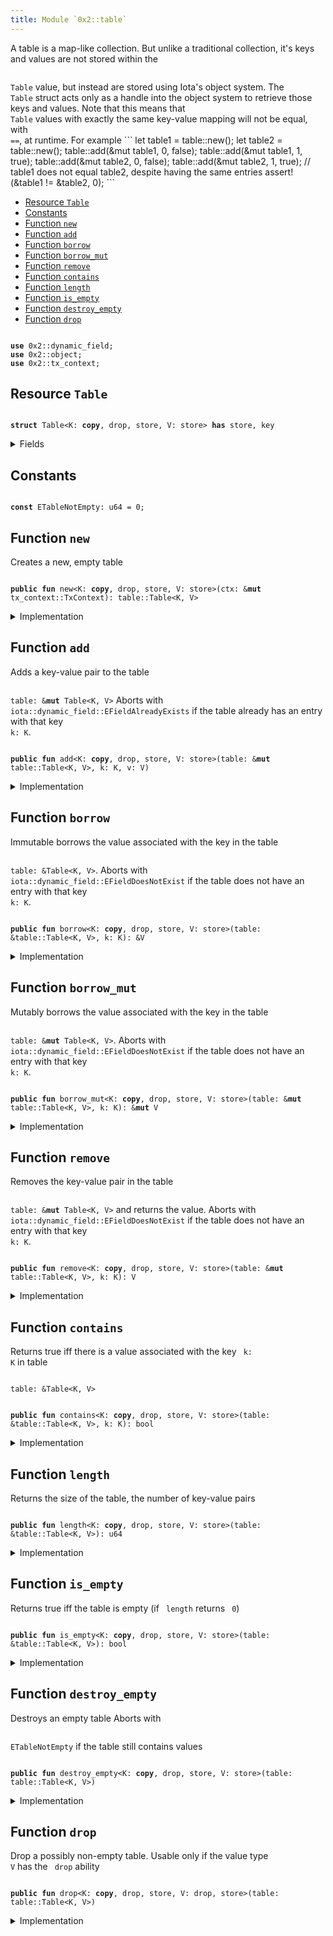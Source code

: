 ```yaml
---
title: Module `0x2::table`
---
```


A table is a map-like collection. But unlike a traditional collection, it's keys and values are
not stored within the <code>
<Link href="../iota-framework/table#0x2_table_Table">Table</Link></code> value, but instead are stored using Iota's object system. The
<code>
<Link href="../iota-framework/table#0x2_table_Table">Table</Link></code> struct acts only as a handle into the object system to retrieve those keys and values.
Note that this means that <code>
<Link href="../iota-framework/table#0x2_table_Table">Table</Link></code> values with exactly the same key-value mapping will not be
equal, with <code>
==</code>, at runtime. For example
```
let table1 = table::new<u64, bool>();
let table2 = table::new<u64, bool>();
table::add(&mut table1, 0, false);
table::add(&mut table1, 1, true);
table::add(&mut table2, 0, false);
table::add(&mut table2, 1, true);
// table1 does not equal table2, despite having the same entries
assert!(&table1 != &table2, 0);
```


-  [Resource `Table`](#0x2_table_Table)
-  [Constants](#@Constants_0)
-  [Function `new`](#0x2_table_new)
-  [Function `add`](#0x2_table_add)
-  [Function `borrow`](#0x2_table_borrow)
-  [Function `borrow_mut`](#0x2_table_borrow_mut)
-  [Function `remove`](#0x2_table_remove)
-  [Function `contains`](#0x2_table_contains)
-  [Function `length`](#0x2_table_length)
-  [Function `is_empty`](#0x2_table_is_empty)
-  [Function `destroy_empty`](#0x2_table_destroy_empty)
-  [Function `drop`](#0x2_table_drop)


<pre><code>
<b>use</b> <Link href="../iota-framework/dynamic_field#0x2_dynamic_field">0x2::dynamic_field</Link>;
<b>use</b> <Link href="../iota-framework/object#0x2_object">0x2::object</Link>;
<b>use</b> <Link href="../iota-framework/tx_context#0x2_tx_context">0x2::tx_context</Link>;
</code></pre>



<Link id="0x2_table_Table"></Link>

## Resource `Table`



<pre><code>
<b>struct</b> <Link href="../iota-framework/table#0x2_table_Table">Table</Link>&lt;K: <b>copy</b>, drop, store, V: store&gt; <b>has</b> store, key
</code></pre>



<details>
<summary>Fields</summary>


<dl>
<dt>
<code>
id: <Link href="../iota-framework/object#0x2_object_UID">object::UID</Link></code>
</dt>
<dd>
 the ID of this table
</dd>
<dt>
<code>
size: u64</code>
</dt>
<dd>
 the number of key-value pairs in the table
</dd>
</dl>


</details>

<Link id="@Constants_0"></Link>

## Constants


<Link id="0x2_table_ETableNotEmpty"></Link>



<pre><code>
<b>const</b> <Link href="../iota-framework/table#0x2_table_ETableNotEmpty">ETableNotEmpty</Link>: u64 = 0;
</code></pre>



<Link id="0x2_table_new"></Link>

## Function `new`

Creates a new, empty table


<pre><code>
<b>public</b> <b>fun</b> <Link href="../iota-framework/table#0x2_table_new">new</Link>&lt;K: <b>copy</b>, drop, store, V: store&gt;(ctx: &<b>mut</b> <Link href="../iota-framework/tx_context#0x2_tx_context_TxContext">tx_context::TxContext</Link>): <Link href="../iota-framework/table#0x2_table_Table">table::Table</Link>&lt;K, V&gt;
</code></pre>



<details>
<summary>Implementation</summary>


<pre><code>
<b>public</b> <b>fun</b> <Link href="../iota-framework/table#0x2_table_new">new</Link>&lt;K: <b>copy</b> + drop + store, V: store&gt;(ctx: &<b>mut</b> TxContext): <Link href="../iota-framework/table#0x2_table_Table">Table</Link>&lt;K, V&gt; \{
    <Link href="../iota-framework/table#0x2_table_Table">Table</Link> \{
        id: <Link href="../iota-framework/object#0x2_object_new">object::new</Link>(ctx),
        size: 0,
    }
}
</code></pre>



</details>

<Link id="0x2_table_add"></Link>

## Function `add`

Adds a key-value pair to the table <code>
<Link href="../iota-framework/table#0x2_table">table</Link>: &<b>mut</b> <Link href="../iota-framework/table#0x2_table_Table">Table</Link>&lt;K, V&gt;</code>
Aborts with <code>
iota::dynamic_field::EFieldAlreadyExists</code> if the table already has an entry with
that key <code>
k: K</code>.


<pre><code>
<b>public</b> <b>fun</b> <Link href="../iota-framework/table#0x2_table_add">add</Link>&lt;K: <b>copy</b>, drop, store, V: store&gt;(<Link href="../iota-framework/table#0x2_table">table</Link>: &<b>mut</b> <Link href="../iota-framework/table#0x2_table_Table">table::Table</Link>&lt;K, V&gt;, k: K, v: V)
</code></pre>



<details>
<summary>Implementation</summary>


<pre><code>
<b>public</b> <b>fun</b> <Link href="../iota-framework/table#0x2_table_add">add</Link>&lt;K: <b>copy</b> + drop + store, V: store&gt;(<Link href="../iota-framework/table#0x2_table">table</Link>: &<b>mut</b> <Link href="../iota-framework/table#0x2_table_Table">Table</Link>&lt;K, V&gt;, k: K, v: V) \{
    field::add(&<b>mut</b> <Link href="../iota-framework/table#0x2_table">table</Link>.id, k, v);
    <Link href="../iota-framework/table#0x2_table">table</Link>.size = <Link href="../iota-framework/table#0x2_table">table</Link>.size + 1;
}
</code></pre>



</details>

<Link id="0x2_table_borrow"></Link>

## Function `borrow`

Immutable borrows the value associated with the key in the table <code>
<Link href="../iota-framework/table#0x2_table">table</Link>: &<Link href="../iota-framework/table#0x2_table_Table">Table</Link>&lt;K, V&gt;</code>.
Aborts with <code>
iota::dynamic_field::EFieldDoesNotExist</code> if the table does not have an entry with
that key <code>
k: K</code>.


<pre><code>
<b>public</b> <b>fun</b> <Link href="../iota-framework/table#0x2_table_borrow">borrow</Link>&lt;K: <b>copy</b>, drop, store, V: store&gt;(<Link href="../iota-framework/table#0x2_table">table</Link>: &<Link href="../iota-framework/table#0x2_table_Table">table::Table</Link>&lt;K, V&gt;, k: K): &V
</code></pre>



<details>
<summary>Implementation</summary>


<pre><code>
<b>public</b> <b>fun</b> <Link href="../iota-framework/table#0x2_table_borrow">borrow</Link>&lt;K: <b>copy</b> + drop + store, V: store&gt;(<Link href="../iota-framework/table#0x2_table">table</Link>: &<Link href="../iota-framework/table#0x2_table_Table">Table</Link>&lt;K, V&gt;, k: K): &V \{
    field::borrow(&<Link href="../iota-framework/table#0x2_table">table</Link>.id, k)
}
</code></pre>



</details>

<Link id="0x2_table_borrow_mut"></Link>

## Function `borrow_mut`

Mutably borrows the value associated with the key in the table <code>
<Link href="../iota-framework/table#0x2_table">table</Link>: &<b>mut</b> <Link href="../iota-framework/table#0x2_table_Table">Table</Link>&lt;K, V&gt;</code>.
Aborts with <code>
iota::dynamic_field::EFieldDoesNotExist</code> if the table does not have an entry with
that key <code>
k: K</code>.


<pre><code>
<b>public</b> <b>fun</b> <Link href="../iota-framework/table#0x2_table_borrow_mut">borrow_mut</Link>&lt;K: <b>copy</b>, drop, store, V: store&gt;(<Link href="../iota-framework/table#0x2_table">table</Link>: &<b>mut</b> <Link href="../iota-framework/table#0x2_table_Table">table::Table</Link>&lt;K, V&gt;, k: K): &<b>mut</b> V
</code></pre>



<details>
<summary>Implementation</summary>


<pre><code>
<b>public</b> <b>fun</b> <Link href="../iota-framework/table#0x2_table_borrow_mut">borrow_mut</Link>&lt;K: <b>copy</b> + drop + store, V: store&gt;(<Link href="../iota-framework/table#0x2_table">table</Link>: &<b>mut</b> <Link href="../iota-framework/table#0x2_table_Table">Table</Link>&lt;K, V&gt;, k: K): &<b>mut</b> V \{
    field::borrow_mut(&<b>mut</b> <Link href="../iota-framework/table#0x2_table">table</Link>.id, k)
}
</code></pre>



</details>

<Link id="0x2_table_remove"></Link>

## Function `remove`

Removes the key-value pair in the table <code>
<Link href="../iota-framework/table#0x2_table">table</Link>: &<b>mut</b> <Link href="../iota-framework/table#0x2_table_Table">Table</Link>&lt;K, V&gt;</code> and returns the value.
Aborts with <code>
iota::dynamic_field::EFieldDoesNotExist</code> if the table does not have an entry with
that key <code>
k: K</code>.


<pre><code>
<b>public</b> <b>fun</b> <Link href="../iota-framework/table#0x2_table_remove">remove</Link>&lt;K: <b>copy</b>, drop, store, V: store&gt;(<Link href="../iota-framework/table#0x2_table">table</Link>: &<b>mut</b> <Link href="../iota-framework/table#0x2_table_Table">table::Table</Link>&lt;K, V&gt;, k: K): V
</code></pre>



<details>
<summary>Implementation</summary>


<pre><code>
<b>public</b> <b>fun</b> <Link href="../iota-framework/table#0x2_table_remove">remove</Link>&lt;K: <b>copy</b> + drop + store, V: store&gt;(<Link href="../iota-framework/table#0x2_table">table</Link>: &<b>mut</b> <Link href="../iota-framework/table#0x2_table_Table">Table</Link>&lt;K, V&gt;, k: K): V \{
    <b>let</b> v = field::remove(&<b>mut</b> <Link href="../iota-framework/table#0x2_table">table</Link>.id, k);
    <Link href="../iota-framework/table#0x2_table">table</Link>.size = <Link href="../iota-framework/table#0x2_table">table</Link>.size - 1;
    v
}
</code></pre>



</details>

<Link id="0x2_table_contains"></Link>

## Function `contains`

Returns true iff there is a value associated with the key <code>
k: K</code> in table <code>
<Link href="../iota-framework/table#0x2_table">table</Link>: &<Link href="../iota-framework/table#0x2_table_Table">Table</Link>&lt;K, V&gt;</code>


<pre><code>
<b>public</b> <b>fun</b> <Link href="../iota-framework/table#0x2_table_contains">contains</Link>&lt;K: <b>copy</b>, drop, store, V: store&gt;(<Link href="../iota-framework/table#0x2_table">table</Link>: &<Link href="../iota-framework/table#0x2_table_Table">table::Table</Link>&lt;K, V&gt;, k: K): bool
</code></pre>



<details>
<summary>Implementation</summary>


<pre><code>
<b>public</b> <b>fun</b> <Link href="../iota-framework/table#0x2_table_contains">contains</Link>&lt;K: <b>copy</b> + drop + store, V: store&gt;(<Link href="../iota-framework/table#0x2_table">table</Link>: &<Link href="../iota-framework/table#0x2_table_Table">Table</Link>&lt;K, V&gt;, k: K): bool \{
    field::exists_with_type&lt;K, V&gt;(&<Link href="../iota-framework/table#0x2_table">table</Link>.id, k)
}
</code></pre>



</details>

<Link id="0x2_table_length"></Link>

## Function `length`

Returns the size of the table, the number of key-value pairs


<pre><code>
<b>public</b> <b>fun</b> <Link href="../iota-framework/table#0x2_table_length">length</Link>&lt;K: <b>copy</b>, drop, store, V: store&gt;(<Link href="../iota-framework/table#0x2_table">table</Link>: &<Link href="../iota-framework/table#0x2_table_Table">table::Table</Link>&lt;K, V&gt;): u64
</code></pre>



<details>
<summary>Implementation</summary>


<pre><code>
<b>public</b> <b>fun</b> <Link href="../iota-framework/table#0x2_table_length">length</Link>&lt;K: <b>copy</b> + drop + store, V: store&gt;(<Link href="../iota-framework/table#0x2_table">table</Link>: &<Link href="../iota-framework/table#0x2_table_Table">Table</Link>&lt;K, V&gt;): u64 \{
    <Link href="../iota-framework/table#0x2_table">table</Link>.size
}
</code></pre>



</details>

<Link id="0x2_table_is_empty"></Link>

## Function `is_empty`

Returns true iff the table is empty (if <code>
length</code> returns <code>
0</code>)


<pre><code>
<b>public</b> <b>fun</b> <Link href="../iota-framework/table#0x2_table_is_empty">is_empty</Link>&lt;K: <b>copy</b>, drop, store, V: store&gt;(<Link href="../iota-framework/table#0x2_table">table</Link>: &<Link href="../iota-framework/table#0x2_table_Table">table::Table</Link>&lt;K, V&gt;): bool
</code></pre>



<details>
<summary>Implementation</summary>


<pre><code>
<b>public</b> <b>fun</b> <Link href="../iota-framework/table#0x2_table_is_empty">is_empty</Link>&lt;K: <b>copy</b> + drop + store, V: store&gt;(<Link href="../iota-framework/table#0x2_table">table</Link>: &<Link href="../iota-framework/table#0x2_table_Table">Table</Link>&lt;K, V&gt;): bool \{
    <Link href="../iota-framework/table#0x2_table">table</Link>.size == 0
}
</code></pre>



</details>

<Link id="0x2_table_destroy_empty"></Link>

## Function `destroy_empty`

Destroys an empty table
Aborts with <code>
<Link href="../iota-framework/table#0x2_table_ETableNotEmpty">ETableNotEmpty</Link></code> if the table still contains values


<pre><code>
<b>public</b> <b>fun</b> <Link href="../iota-framework/table#0x2_table_destroy_empty">destroy_empty</Link>&lt;K: <b>copy</b>, drop, store, V: store&gt;(<Link href="../iota-framework/table#0x2_table">table</Link>: <Link href="../iota-framework/table#0x2_table_Table">table::Table</Link>&lt;K, V&gt;)
</code></pre>



<details>
<summary>Implementation</summary>


<pre><code>
<b>public</b> <b>fun</b> <Link href="../iota-framework/table#0x2_table_destroy_empty">destroy_empty</Link>&lt;K: <b>copy</b> + drop + store, V: store&gt;(<Link href="../iota-framework/table#0x2_table">table</Link>: <Link href="../iota-framework/table#0x2_table_Table">Table</Link>&lt;K, V&gt;) \{
    <b>let</b> <Link href="../iota-framework/table#0x2_table_Table">Table</Link> \{ id, size } = <Link href="../iota-framework/table#0x2_table">table</Link>;
    <b>assert</b>!(size == 0, <Link href="../iota-framework/table#0x2_table_ETableNotEmpty">ETableNotEmpty</Link>);
    id.delete()
}
</code></pre>



</details>

<Link id="0x2_table_drop"></Link>

## Function `drop`

Drop a possibly non-empty table.
Usable only if the value type <code>
V</code> has the <code>
drop</code> ability


<pre><code>
<b>public</b> <b>fun</b> <Link href="../iota-framework/table#0x2_table_drop">drop</Link>&lt;K: <b>copy</b>, drop, store, V: drop, store&gt;(<Link href="../iota-framework/table#0x2_table">table</Link>: <Link href="../iota-framework/table#0x2_table_Table">table::Table</Link>&lt;K, V&gt;)
</code></pre>



<details>
<summary>Implementation</summary>


<pre><code>
<b>public</b> <b>fun</b> <Link href="../iota-framework/table#0x2_table_drop">drop</Link>&lt;K: <b>copy</b> + drop + store, V: drop + store&gt;(<Link href="../iota-framework/table#0x2_table">table</Link>: <Link href="../iota-framework/table#0x2_table_Table">Table</Link>&lt;K, V&gt;) \{
    <b>let</b> <Link href="../iota-framework/table#0x2_table_Table">Table</Link> \{ id, size: _ } = <Link href="../iota-framework/table#0x2_table">table</Link>;
    id.delete()
}
</code></pre>



</details>
